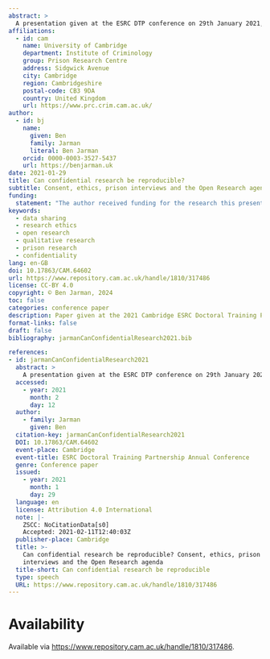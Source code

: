 ```yaml
---
abstract: >
  A presentation given at the ESRC DTP conference on 29th January 2021, reflecting on the Open Research agenda and some ethical questions it raises in relation to interviews conducted in prison.
affiliations:
  - id: cam
    name: University of Cambridge
    department: Institute of Criminology
    group: Prison Research Centre
    address: Sidgwick Avenue
    city: Cambridge
    region: Cambridgeshire
    postal-code: CB3 9DA
    country: United Kingdom
    url: https://www.prc.crim.cam.ac.uk/
author:
  - id: bj
    name:
      given: Ben
      family: Jarman
      literal: Ben Jarman
    orcid: 0000-0003-3527-5437
    url: https://benjarman.uk
date: 2021-01-29
title: Can confidential research be reproducible?
subtitle: Consent, ethics, prison interviews and the Open Research agenda
funding:
  statement: "The author received funding for the research this presentation draws on via an UKRI PhD studentship, ESRC reference 2405252, co-funded by Quakers in Britain."
keywords:  
  - data sharing
  - research ethics
  - open research
  - qualitative research
  - prison research
  - confidentiality
lang: en-GB
doi: 10.17863/CAM.64602
url: https://www.repository.cam.ac.uk/handle/1810/317486
license: CC-BY 4.0
copyright: © Ben Jarman, 2024
toc: false
categories: conference paper
description: Paper given at the 2021 Cambridge ESRC Doctoral Training Partnership conference
format-links: false
draft: false
bibliography: jarmanCanConfidentialResearch2021.bib

references:
- id: jarmanCanConfidentialResearch2021
  abstract: >
    A presentation given at the ESRC DTP conference on 29th January 2021, reflecting on the Open Research agenda and some ethical questions it raises in relation to interviews conducted in prison.
  accessed:
    - year: 2021
      month: 2
      day: 12
  author:
    - family: Jarman
      given: Ben
  citation-key: jarmanCanConfidentialResearch2021
  DOI: 10.17863/CAM.64602
  event-place: Cambridge
  event-title: ESRC Doctoral Training Partnership Annual Conference
  genre: Conference paper
  issued:
    - year: 2021
      month: 1
      day: 29
  language: en
  license: Attribution 4.0 International
  note: |-
    ZSCC: NoCitationData[s0] 
    Accepted: 2021-02-11T12:40:03Z
  publisher-place: Cambridge
  title: >-
    Can confidential research be reproducible? Consent, ethics, prison
    interviews and the Open Research agenda
  title-short: Can confidential research be reproducible
  type: speech
  URL: https://www.repository.cam.ac.uk/handle/1810/317486
---
```


# Availability

Available via <https://www.repository.cam.ac.uk/handle/1810/317486>.